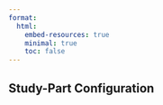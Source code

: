 ```yaml
---
format:
  html:
    embed-resources: true
    minimal: true 
    toc: false
---
```


## Study-Part Configuration
